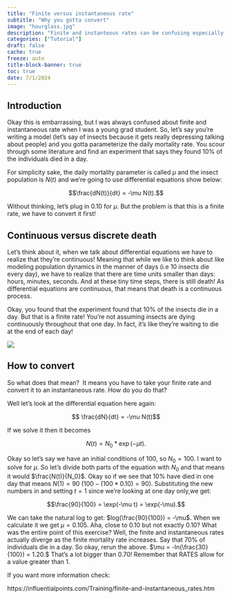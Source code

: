 ```yaml
---
title: "Finite versus instantaneous rate"
subtitle: "Why you gotta convert"
image: "hourglass.jpg"
description: "Finite and instanteous rates can be confusing especially when we talk about mortality rates."
categories: ["Tutorial"]
draft: false
cache: true
freeze: auto
title-block-banner: true
toc: true
date: 7/1/2024
---
```


## Introduction

Okay this is embarrassing, but I was always confused about finite and instantaneous rate when I was a young grad student. So, let's say you're writing a model (let's say of insects because it gets really depressing talking about people) and you gotta parameterize the daily mortality rate. You scour through some literature and find an experiment that says they found 10% of the individuals died in a day.

For simplicity sake, the daily mortality parameter is called $\mu$ and the insect population is $N(t)$ and we're going to use differential equations show below:

$$\frac{dN(t)}{dt} = -\mu N(t).$$

Without thinking, let's plug in 0.10 for $\mu$. But the problem is that this is a finite rate, we have to convert it first!\

## Continuous versus discrete death

Let's think about it, when we talk about differential equations we have to realize that they're continuous! Meaning that while we like to think about like modeling population dynamics in the manner of days (i.e 10 insects die every day), we have to realize that there are time units smaller than days: hours, minutes, seconds. And at these tiny time steps, there is still death! As differential equations are continuous, that means that death is a continuous process.

Okay, you found that the experiment found that 10% of the insects die in a day. But that is a finite rate! You're not assuming insects are dying continuously throughout that one day. In fact, it's like they're waiting to die at the end of each day!

![](https://damiepak.com/wp-content/uploads/2021/01/Capture.png){fig-align="center"}

## How to convert

So what does that mean?  It means you have to take your finite rate and convert it to an instantaneous rate. How do you do that?

Well let's look at the differential equation here again:

$$ \frac{dN}{dt} = -\mu N(t)$$

If we solve it then it becomes

$$N(t) = N_0 * \exp(-\mu t).$$

Okay so let's say we have an initial conditions of 100, so $N_0 = 100$. I want to solve for $\mu$. So let's divide both parts of the equation with $N_0$ and that means it would $\frac{N(t)}{N_0}$. Okay so if we see that 10% have died in one day that means $N(1) = 90$ $(100- (100 * 0.10) = 90)$. Substituting the new numbers in and setting $t = 1$ since we're looking at one day only,we get:

$$\frac{90}{100} = \exp(-\mu t) = \exp(-\mu).$$

We can take the natural log to get: $log(\frac{90}{100}) = -\mu$. When we calculate it we get $\mu = 0.105$. Aha, close to 0.10 but not exactly 0.10? What was the entire point of this exercise? Well, the finite and instantaneous rates actually diverge as the finite mortality rate increases. Say that 70% of individuals die in a day. So okay, rerun the above. $\mu = -ln(\frac{30}{100}) = 1.20.$ That's a lot bigger than 0.70! Remember that RATES allow for a value greater than 1.

If you want more information check:

https://influentialpoints.com/Training/finite-and-instantaneous_rates.htm
